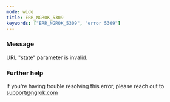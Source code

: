 ```yaml
---
mode: wide
title: ERR_NGROK_5309
keywords: ["ERR_NGROK_5309", "error 5309"]
---
```



### Message

URL "state" parameter is invalid.

<ErrorDetails />

### Further help

If you're having trouble resolving this error, please reach out to [support@ngrok.com](mailto:support@ngrok.com?subject=Help%20with%20ERR_NGROK_5309)
